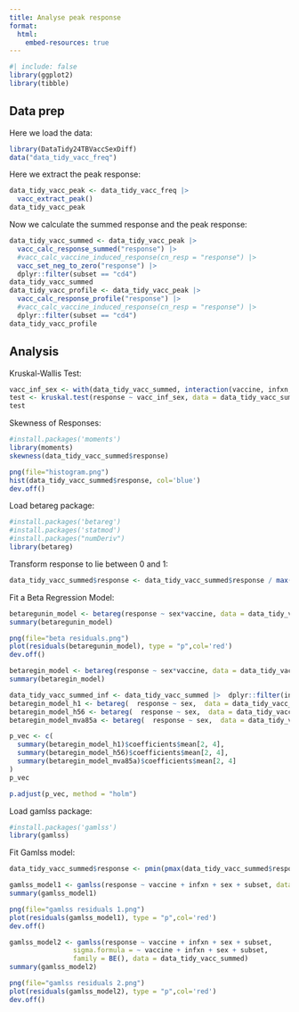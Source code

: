 ```yaml
---
title: Analyse peak response
format:
  html:
    embed-resources: true
---
```


```r
#| include: false
library(ggplot2)
library(tibble)
```


## Data prep

Here we load the data:

```r
library(DataTidy24TBVaccSexDiff)
data("data_tidy_vacc_freq")
```

Here we extract the peak response:

```r
data_tidy_vacc_peak <- data_tidy_vacc_freq |>
  vacc_extract_peak()
data_tidy_vacc_peak
```

Now we calculate the summed response and the peak response:

```r
data_tidy_vacc_summed <- data_tidy_vacc_peak |>
  vacc_calc_response_summed("response") |>
  #vacc_calc_vaccine_induced_response(cn_resp = "response") |>
  vacc_set_neg_to_zero("response") |>
  dplyr::filter(subset == "cd4")
data_tidy_vacc_summed
data_tidy_vacc_profile <- data_tidy_vacc_peak |>
  vacc_calc_response_profile("response") |>
  #vacc_calc_vaccine_induced_response(cn_resp = "response") |>
  dplyr::filter(subset == "cd4")
data_tidy_vacc_profile
```

## Analysis

Kruskal-Wallis Test:

```r
vacc_inf_sex <- with(data_tidy_vacc_summed, interaction(vaccine, infxn, sex))
test <- kruskal.test(response ~ vacc_inf_sex, data = data_tidy_vacc_summed)
test
```

Skewness of Responses:

```r
#install.packages('moments')
library(moments)
skewness(data_tidy_vacc_summed$response)

png(file="histogram.png")
hist(data_tidy_vacc_summed$response, col='blue')
dev.off()
```

Load betareg package:

```r
#install.packages('betareg')
#install.packages('statmod')
#install.packages("numDeriv")
library(betareg)
```

Transform response to lie between 0 and 1:

```r
data_tidy_vacc_summed$response <- data_tidy_vacc_summed$response / max(data_tidy_vacc_summed$response)
```

Fit a Beta Regression Model:

```r
betaregunin_model <- betareg(response ~ sex*vaccine, data = data_tidy_vacc_summed|> dplyr::filter(infxn == "uninfected"))
summary(betaregunin_model)

png(file="beta residuals.png")
plot(residuals(betaregunin_model), type = "p",col='red')
dev.off()

betaregin_model <- betareg(response ~ sex*vaccine, data = data_tidy_vacc_summed|> dplyr::filter(infxn == "infected"))
summary(betaregin_model)
```

```r
data_tidy_vacc_summed_inf <- data_tidy_vacc_summed |>  dplyr::filter(infxn == "infected") 
betaregin_model_h1 <- betareg(  response ~ sex,  data = data_tidy_vacc_summed_inf |>    dplyr::filter(vaccine == "h1")) 
betaregin_model_h56 <- betareg(  response ~ sex,  data = data_tidy_vacc_summed_inf |>    dplyr::filter(vaccine == "h56")) 
betaregin_model_mva85a <- betareg(  response ~ sex,  data = data_tidy_vacc_summed_inf |>    dplyr::filter(vaccine == "mva85a"))

p_vec <- c(
  summary(betaregin_model_h1)$coefficients$mean[2, 4],
  summary(betaregin_model_h56)$coefficients$mean[2, 4],
  summary(betaregin_model_mva85a)$coefficients$mean[2, 4]
)
p_vec

p.adjust(p_vec, method = "holm")
```

Load gamlss package:

```r
#install.packages('gamlss')
library(gamlss)
```

Fit Gamlss model:

```r
data_tidy_vacc_summed$response <- pmin(pmax(data_tidy_vacc_summed$response, .Machine$double.eps), 1 - .Machine$double.eps)

gamlss_model1 <- gamlss(response ~ vaccine + infxn + sex + subset, data = data_tidy_vacc_summed)
summary(gamlss_model1)

png(file="gamlss residuals 1.png")
plot(residuals(gamlss_model1), type = "p",col='red')
dev.off()

gamlss_model2 <- gamlss(response ~ vaccine + infxn + sex + subset, 
                sigma.formula = ~ vaccine + infxn + sex + subset, 
                family = BE(), data = data_tidy_vacc_summed)
summary(gamlss_model2)

png(file="gamlss residuals 2.png")
plot(residuals(gamlss_model2), type = "p",col='red')
dev.off()
```


